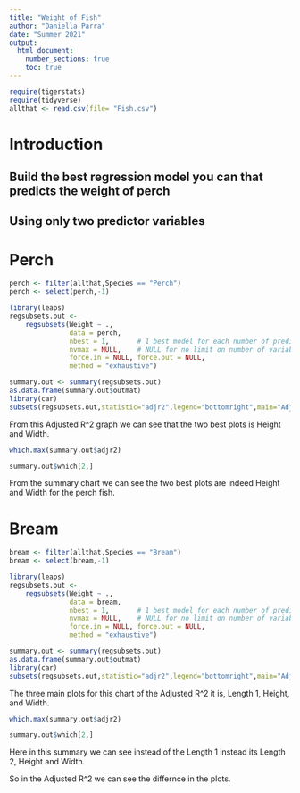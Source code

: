 ```yaml
---
title: "Weight of Fish"
author: "Daniella Parra"
date: "Summer 2021"
output: 
  html_document:
    number_sections: true
    toc: true
---
```



```r
require(tigerstats)
require(tidyverse)
allthat <- read.csv(file= "Fish.csv")
```

# Introduction

<!--In this section you explain what you are trying to show.  Where did the data come from?  What is the research or other question you are trying to answer?!-->

## Build the best regression model you can that predicts the weight of perch
## Using only two predictor variables  

# Perch

```r
perch <- filter(allthat,Species == "Perch")
perch <- select(perch,-1)
```

```r
library(leaps)
regsubsets.out <-
    regsubsets(Weight ~ .,
               data = perch,
               nbest = 1,       # 1 best model for each number of predictors
               nvmax = NULL,    # NULL for no limit on number of variables
               force.in = NULL, force.out = NULL,
               method = "exhaustive")

summary.out <- summary(regsubsets.out)
as.data.frame(summary.out$outmat)
library(car)
subsets(regsubsets.out,statistic="adjr2",legend="bottomright",main="Adjusted R^2")
```

From this Adjusted R^2 graph we can see that the two best plots is Height and Width. 


```r
which.max(summary.out$adjr2)
```


```r
summary.out$which[2,]
```

From the summary chart we can see the two best plots are indeed Height and Width for the perch fish. 


# Bream 

```r
bream <- filter(allthat,Species == "Bream")
bream <- select(bream,-1)
```

```r
library(leaps)
regsubsets.out <-
    regsubsets(Weight ~ .,
               data = bream,
               nbest = 1,       # 1 best model for each number of predictors
               nvmax = NULL,    # NULL for no limit on number of variables
               force.in = NULL, force.out = NULL,
               method = "exhaustive")

summary.out <- summary(regsubsets.out)
as.data.frame(summary.out$outmat)
library(car)
subsets(regsubsets.out,statistic="adjr2",legend="bottomright",main="Adjusted R^2")
```

The three main plots for this chart of the Adjusted R^2 it is, Length 1, Height, and Width. 

```r
which.max(summary.out$adjr2)
```

```r
summary.out$which[2,]
```

Here in this summary we can see instead of the Length 1 instead its Length 2, Height and Width.  

So in the Adjusted R^2 we can see the differnce in the plots. 









